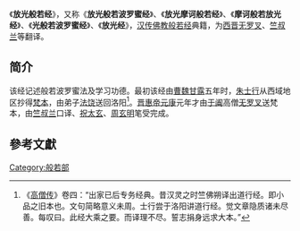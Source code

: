 {{refimprove|time=2017-07-31T07:53:53+00:00}}
{{佛教}}
《'''放光般若经'''》，又称《'''放光般若波罗蜜经'''》、《'''放光摩诃般若经'''》、《'''摩诃般若放光经'''》、《'''光般若波罗蜜经'''》、《'''放光经'''》，[[汉传佛教|汉传佛教]][[般若部|般若经]]典籍，为[[西晋|西晋]][[无罗叉|无罗叉]]、[[竺叔兰|竺叔兰]]等翻译。

== 简介 ==
该经记述般若波罗蜜法及学习功德。最初该经由[[曹魏|曹魏]][[甘露|甘露]]五年时，[[朱士行|朱士行]]从西域地区抄得[[梵本|梵本]]，由弟子[[法饶|法饶]]送回洛阳<ref>《[[高僧传|高僧传]]》卷四：“出家已后专务经典。昔汉灵之时竺佛朔译出道行经。即小品之旧本也。文句简略意义未周。士行尝于洛阳讲道行经。觉文章隐质诸未尽善。每叹曰。此经大乘之要。而译理不尽。誓志捐身远求大本。”</ref>。[[晋惠帝|晋惠帝]][[元康_(西晋)|元康]]元年才由[[于阗|于阗]]高僧[[无罗叉|无罗叉]]送梵本，由[[竺叔兰|竺叔兰]]口译、[[祝太玄|祝太玄]]、[[周玄明|周玄明]]笔受完成。

==參考文獻==
<div class="references-small">
<references></references>
</div>

{{China-buddhism-book-banruo}}
{{佛教小作品}}
[[Category:般若部|Category:般若部]]